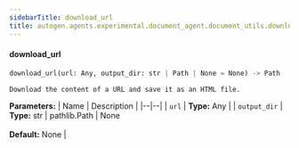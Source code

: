 ```yaml
---
sidebarTitle: download_url
title: autogen.agents.experimental.document_agent.document_utils.download_url
---
```


<code class="doc-symbol doc-symbol-heading doc-symbol-function"></code>
#### download_url

```python
download_url(url: Any, output_dir: str | Path | None = None) -> Path
```

    Download the content of a URL and save it as an HTML file.

<b>Parameters:</b>
| Name | Description |
|--|--|
| `url` | **Type:** Any |
| `output_dir` | **Type:** str \| pathlib.Path \| None<br/><br/>**Default:** None |

<br />